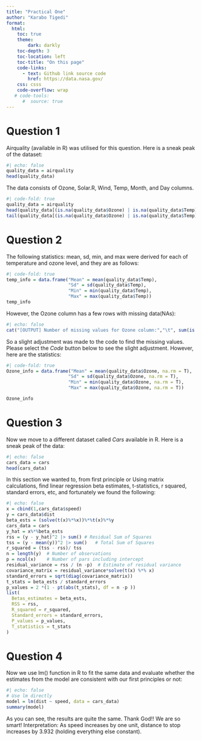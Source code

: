 ```yaml
---
title: "Practical One"
author: "Karabo Tigedi"
format: 
  html: 
    toc: true
    theme: 
        dark: darkly
    toc-depth: 3
    toc-location: left
    toc-title: "On this page"
    code-links:
      - text: Github link source code
        href: https://data.nasa.gov/
    css: csss
    code-overflow: wrap
   # code-tools: 
      #  source: true
---
```


# Question 1

Airquality (available in R) was utilised for this question. Here is a sneak peak of the dataset:

```r
#| echo: false
quality_data = airquality
head(quality_data)
```

The data consists of Ozone, Solar.R, Wind, Temp, Month, and Day columns.

```r
#| code-fold: true
quality_data = airquality
head(quality_data[(is.na(quality_data$Ozone) | is.na(quality_data$Temp)),])
tail(quality_data[(is.na(quality_data$Ozone) | is.na(quality_data$Temp)),])
```

# Question 2

The following statistics: mean, sd, min, and max were derived for each of temperature and ozone level, and they are as follows:

```r
#| code-fold: true
temp_info = data.frame("Mean" = mean(quality_data$Temp),
                       "Sd" = sd(quality_data$Temp), 
                       "Min" = min(quality_data$Temp), 
                       "Max" = max(quality_data$Temp))
temp_info
```

However, the Ozone column has a few rows with missing data(NAs):

```r
#| echo: false
cat("[OUTPUT] Number of missing values for Ozone column:","\t", sum(is.na(quality_data$Ozone)))
```

So a slight adjustment was made to the code to find the missing values. Please select the *Code* button below to see the slight adjustment. However, here are the statistics:

```r
#| code-fold: true
Ozone_info = data.frame("Mean" = mean(quality_data$Ozone, na.rm = T),
                       "Sd" = sd(quality_data$Ozone, na.rm = T), 
                       "Min" = min(quality_data$Ozone, na.rm = T), 
                       "Max" = max(quality_data$Ozone, na.rm = T))

Ozone_info
```

# Question 3

Now we move to a different dataset called *Cars* available in R. Here is a sneak peak of the data:

```r
#| echo: false
cars_data = cars
head(cars_data)
```

In this section we wanted to, from first principle or Using matrix calculations, find linear regression beta estimates, t-statistics, r squared, standard errors, etc, and fortunately we found the following:

```r
#| echo: false
x = cbind(1,cars_data$speed)
y = cars_data$dist
beta_ests = (solve(t(x)%*%x))%*%t(x)%*%y
cars_data = cars
y_hat = x%*%beta_ests
rss = (y - y_hat)^2 |> sum() # Residual Sum of Squares
tss = (y - mean(y))^2 |> sum()   # Total Sum of Squares
r_squared = (tss - rss)/ tss
n = length(y)  # Number of observations
p = ncol(x)    # Number of pars including intercept
residual_variance = rss / (n -p)  # Estimate of residual variance
covariance_matrix = residual_variance*solve(t(x) %*% x)
standard_errors = sqrt(diag(covariance_matrix))
t_stats = beta_ests / standard_errors
p_values = 2 *(1 - pt(abs(t_stats), df = n -p ))
list(
  Betas_estimates = beta_ests,
  RSS = rss,
  R_squared = r_squared,
  Standard_errors = standard_errors,
  P_values = p_values,
  T_statistics = t_stats
)
```

# Question 4

Now we use lm() function in R to fit the same data and evaluate whether the estimates from the model are consistent with our first principles or not:

```r
#| echo: false
# Use lm directly
model = lm(dist ~ speed, data = cars_data)
summary(model)
```

As you can see, the results are quite the same. Thank God!! We are so smart! Interpretation: As speed increases by one unit, distance to stop increases by 3.932 (holding everything else constant).

